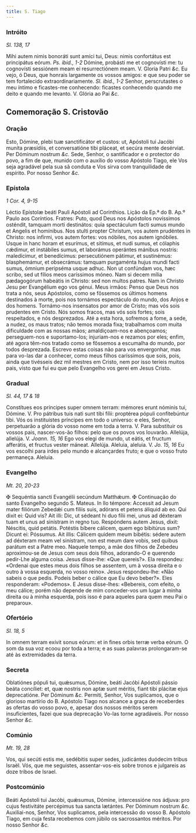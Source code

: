 ```yaml
---
title: S. Tiago
---
```


### Intróito 

_Sl. 138, 17_

<div class="grid grid-cols-2 gap-5">
  <span class="text-justify">
    Mihi autem nimis bonoráti sunt amíci tui, Deus: nimis confortátus est
    principátus eórum. <em>Ps. ibid., 1-2</em> Dómine, probásti me et cognovísti
    me: tu cognovísti sessiónem meam ei resurrectiónem meam. V. Gloria Patri
    <em>&c.</em>
  </span>
  <span class="text-justify">
    Eu vejo, ó Deus, que honrais largamente os vossos amigos: e que seu poder se
    tem fortalecido extraordinariamente. <em>Sl. ibid., 1-2</em> Senhor,
    perscrutastes o meu íntimo e ficastes-me conhecendo: ficastes conhecendo
    quando me deito e quando me levanto. V. Glória ao Pai <em>&c.</em>
  </span>
</div>

## Comemoração S. Cristovão

### Oração

<div class="grid grid-cols-2 gap-5">
  <span class="text-justify">
    Esto, Dómine, plebi tuæ sanctificátor et custos: ut, Apóstoli tui Jacóbi
    muníta præsídiis, et conversatióne tibi pláceat, et secúra mente desérviat.
    Per Dóminum nostrum <em>&c.</em>
  </span>
  <span class="text-justify">
    Sede, Senhor, o santificador e o protector do povo, a fim de que, munido com
    o auxílio do vosso Apóstolo Tiago, ele Vos seja agradável pela sua sã
    conduta e Vos sirva com tranquilidade de espírito. Por nosso Senhor
    <em>&c.</em>
  </span>
</div>

### Epístola 

_1 Cor. 4, 9-15_

<div class="grid grid-cols-2 gap-5">
  <span class="text-justify">
    Léctio Epístolæ beáti Pauli Apóstoli ad Corinthios.
  </span>
  <span class="text-justify">
    Lição da Ep.ª do B. Ap.º Paulo aos Coríntios.
  </span>
  <span class="text-justify">
    Fratres: Puto, quod Deus nos Apóstolos novíssimos osténdit, tamquam morti
    destinátos: quia spectáculum facti sumus mundo et Angelis et homínibus. Nos
    stulti propter Christum, vos autem prudéntes in Christo: nos infírmi, vos
    autem fortes: vos nóbiles, nos autem ignóbiles. Usque in hanc horam et
    esurímus, et sitímus, et nudi sumus, et cólaphis cǽdimur, et instábiles
    sumus, et laborámus operántes mánibus nostris: maledícimur, et benedícimus:
    persecutiónem pátimur, et sustinémus: blasphemámur, et obsecrámus: tamquam
    purgaménta hujus mundi facti sumus, ómnium peripséma usque adhuc. Non ut
    confúndam vos, hæc scribo, sed ut fílios meos caríssimos móneo. Nam si decem
    mília pædagogórum habeátis in Christo: sed non multos patres. Nam in Christo
    Jesu per Evangélium ego vos génui.
  </span>
  <span class="text-justify">
    Meus irmãos: Penso que Deus nos trata a nós, seus Apóstolos, como se
    fôssemos os últimos homens destinados à morte, pois nos tornámos espectáculo
    do mundo, dos Anjos e dos homens. Tornámo-nos insensatos por amor de Cristo;
    mas vós sois prudentes em Cristo. Nós somos fracos, mas vós sois fortes;
    sois respeitados, e nós desprezados. Até a esta hora, sofremos a fome, a
    sede, a nudez, os maus tratos; não temos morada fixa; trabalhamos com muita
    dificuldade com as nossas mãos; amaldiçoam-nos e abençoamos; perseguem-nos e
    suportamo-los; injuriam-nos e rezamos por eles; enfim, até agora têm-nos
    tratado como se fôssemos a escumalha do mundo, por todos desprezada. Escrevo
    estas coisas não para vos envergonhar, mas para vo-las dar a conhecer, como
    meus filhos caríssimos que sois, pois, ainda que tivésseis dez mil mestres
    em Cristo, nem por isso teríeis muitos pais, visto que fui eu que pelo
    Evangelho vos gerei em Jesus Cristo.
  </span>
</div>

### Gradual 

_Sl. 44, 17 & 18_

<div class="grid grid-cols-2 gap-5">
  <span class="text-justify">
    Constítues eos príncipes super omnem terram: mémores erunt nóminis tui,
    Dómine. V. Pro pátribus tuis nati sunt tibi fílii: proptérea pópuli
    confitebúntur tibi.
  </span>
  <span class="text-justify">
    Vós os instituístes príncipes em todo o universo: e eles, Senhor,
    perpetuarão a glória do vosso nome em toda a terra. V. Para substituir os
    vossos pais, nascer-vos-ão filhos: pelo que os povos vos louvarão.
  </span>
  <span class="text-justify">
    Allelúja, allelúja. V. <em>Joann. 15, 16</em> Ego vos elegi de mundo, ut
    eátis, et fructum afferátis, et fructus vester máneat. Allelúja.
  </span>
  <span class="text-justify">
    Aleluia, aleluia. V. <em>Jo. 15, 16</em> Eu vos escolhi para irdes pelo
    mundo e alcançardes fruto; e que o vosso fruto permaneça. Aleluia.
  </span>
</div>

### Evangelho 

_Mt. 20, 20-23_

<div class="grid grid-cols-2 gap-5">
  <span class="text-justify">
    <span class="text-red-500">&#10016;</span> Sequéntia sancti Evangélii
    secúndum Matthǽum.
  </span>
  <span class="text-justify">
    <span class="text-red-500">&#10016;</span> Continuação do santo Evangelho
    segundo S. Mateus.
  </span>
  <span class="text-justify">
    In llo témpore: Accessit ad Jesum mater filiórum Zebedǽi cum fíliis suis,
    adórans et petens áliquid ab eo. Qui dixit ei: Quid vis? Ait illi: Dic, ut
    sédeant hi duo fílii mei, unus ad déxteram tuam et unus ad sinístram in
    regno tuo. Respóndens autem Jesus, dixit: Néscitis, quid petátis. Potéstis
    bíbere cálicem, quem ego bibitúrus sum? Dicunt ei: Póssumus. Ait illis:
    Cálicem quidem meum bibétis: sédere autem ad déxteram meam vel sinístram,
    non est meum dare vobis, sed quibus parátum est a Patre meo.
  </span>
  <span class="text-justify">
    Naquele tempo, a mãe dos filhos de Zebedeu aproximou-se de Jesus com seus
    dois filhos, adorando-O e querendo pedir-Lhe alguma coisa. Jesus disse-lhe:
    «Que quereis?». Ela respondeu: «Ordenai que estes meus dois filhos se
    assentem, um à vossa direita e o outro à vossa esquerda, no vosso reino».
    Jesus respondeu-lhe: «Não sabeis o que pedis. Podeis beber o cálice que Eu
    devo beber?». Eles responderam: «Podemos». E Jesus disse-lhes: «Bebereis,
    com efeito, o meu cálice; porém não depende de mim conceder-vos um lugar à
    minha direita ou à minha esquerda, pois isso é para aqueles para quem meu
    Pai o preparou».
  </span>
</div>

### Ofertório 

_Sl. 18, 5_

<div class="grid grid-cols-2 gap-5">
  <span class="text-justify">
    In omnem terram exívit sonus eórum: et in fines orbis terræ verba eórum.
  </span>
  <span class="text-justify">
    O som da sua voz ecoou por toda a terra; e as suas palavras prolongaram-se
    até às extremidades da terra.
  </span>
</div>

### Secreta

<div class="grid grid-cols-2 gap-5">
  <span class="text-justify">
    Oblatiónes pópuli tui, quǽsumus, Dómine, beáti Jacóbi Apóstoli pássio beáta
    concíliet: et, quæ nostris non aptæ sunt méritis, fiant tibi plácitæ ejus
    deprecatióne. Per Dóminum <em>&c.</em>
  </span>
  <span class="text-justify">
    Permiti, Senhor, Vos suplicamos, que o glorioso martírio do B. Apóstolo
    Tiago nos alcance a graça de receberdes as ofertas do vosso povo, e, apesar
    dos nossos méritos serem insuficientes, fazei que sua deprecação Vo-las
    torne agradáveis. Por nosso Senhor <em>&c.</em>
  </span>
</div>

### Comúnio 

_Mt. 19, 28_

<div class="grid grid-cols-2 gap-5">
  <span class="text-justify">
    Vos, qui secúti estis me, sedébitis super sedes, judicántes duódecim tribus
    Israël.
  </span>
  <span class="text-justify">
    Vós, que me seguistes, assentar-vos-eis sobre tronos e julgareis as doze
    tribos de Israel.
  </span>
</div>

### Postcomúnio

<div class="grid grid-cols-2 gap-5">
  <span class="text-justify">
    Beáti Apóstoli tui Jacóbi, quǽsumus, Dómine, intercessióne nos ádjuva: pro
    cujus festivitáte percépimus tua sancta lætántes. Per Dóminum nostrum
    <em>&c.</em>
  </span>
  <span class="text-justify">
    Auxiliai-nos, Senhor, Vos suplicamos, pela intercessão do vosso B. Apóstolo
    Tiago, em cuja festa recebemos com júbilo os sacrossantos méritos. Por nosso
    Senhor <em>&c.</em>
  </span>
</div>
